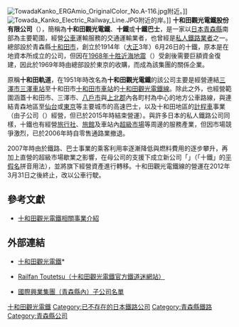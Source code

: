 [[File:TowadaKanko_ERGAmio_OriginalColor_No.A-116.jpg|thumb]]附近。]]
[[File:Towada_Kanko_Electric_Railway_Line.JPG|thumb]]附近的{{link-ja|稻生川|稲生川}}岸。]]
'''十和田觀光電鐵股份有限公司'''（{{jpn|j=十和田観光電鉄|hg=とわだかんこうでんてつ|rm=Towada Kankō Tetsudō|f=y}}），簡稱為'''十和田觀光電鐵'''、'''十鐵'''或'''十鐵巴士'''，是一家以[[日本|日本]][[青森縣|青森縣]]南部為主要範圍，經營[[公共汽車|公車]]運輸服務的交通運輸業者，也曾經是[[私鐵|私人鐵路業者]]之一。總部設於青森縣[[十和田市|十和田市]]，創立於1914年（[[大正|大正]]3年）6月26日的十鐵，原本是在地資本所成立的公司，但因在[[1968年十胜近海地震|1968年十胜近海地震]]（{{lang|ja|十勝沖地震}}）受創後需要巨額資金復建，因此於1969年時由總部設於東京的{{link-ja|國際興業|国際興業}}收購，而成為該集團的關係企業。

原稱'''十和田軌道'''，在1951年時改名為'''十和田觀光電鐵'''的該公司主要是經營連結[[三澤市|三澤市]][[三澤車站|三澤車站]]至十和田市[[十和田市車站|十和田市車站]]的[[十和田觀光電鐵線|十和田觀光電鐵線]]。除此之外，也經營範圍涵蓋十和田市、三澤市、[[八戶市|八戶市]]與[[上北郡|上北郡]]內各町村為中心的地方公車路線，與連結青森地區至[[仙台市|仙台]]或[[東京都|東京]]等主要城市的高速巴士，以及十和田地區的[[計程車|計程車]]事業（由子公司{{link-ja|十鐵交通|とうてつ交通}}（{{lang|ja|とうてつ交通}}）經營，但已於2015年時結束營運）。與許多日本的私人鐵路公司同樣，十鐵也有經營[[旅行社|旅行社]]、[[旅館|旅館]]及車站內[[超級市場|超級市場]]等周邊的服務產業，但因市場競爭激烈，已於2006年時自零售通路業撤退。

2007年時由於鐵路、巴士事業的乘客利用率逐漸降低與燃料費用的逐步攀升，再加上直營的超級市場歇業之影響，在母公司的支援下成立新公司「{{lang|ja|とうてつ}}」（「十鐵」的[[平假名|平假名]]拼音用法），並將旗下經營資產進行轉移。十和田觀光電鐵線的營運在2012年3月31日之後終止，改以公車行駛。

==參考文獻==
* {{ja}}[http://www.toutetsu.co.jp/profile.htm 十和田觀光電鐵相關事業介紹]{{Wayback|url=http://www.toutetsu.co.jp/profile.htm |date=20091212184407 }}

==外部連結==

* {{ja}}[http://www.toutetsu.co.jp/ 十和田觀光電鐵]* {{ja}} {{Wayback|url=http://www.toutetsu.co.jp/ |date=20090930195004 }}
* {{ja}}[http://www.railfan.ne.jp/toutetsu/ Railfan Toutetsu（十和田觀光電鐵官方鐵道迷網站）]{{Wayback|url=http://www.railfan.ne.jp/toutetsu/ |date=20091224215730 }}
* {{ja}}[https://web.archive.org/web/20090203094920/http://www.tfujiyah.com/ 國際興業集團（青森縣內）子公司名單]


{{DEFAULTSORT:Towada-Kankou-Dentetsu}}
[[Category:十和田觀光電鐵|]]
[[Category:已不存在的日本鐵路公司|Category:已不存在的日本鐵路公司]]
[[Category:青森縣鐵路|Category:青森縣鐵路]]
[[Category:青森縣公司|Category:青森縣公司]]